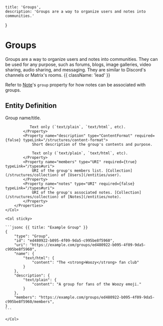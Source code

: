     title: 'Groups',
    description: 'Groups are a way to organize users and notes into communities.'
}

# Groups

Groups are a way to organize users and notes into communities. They can be used for any purpose, such as forums, blogs, image galleries, video sharing, audio sharing, and messaging. They are similar to Discord's channels or Matrix's rooms. {{ className: 'lead' }}

Refer to [Note](/entities/note#entity-definition)'s `group` property for how notes can be associated with groups.

## Entity Definition

<Row>
    <Col>
        <Properties>
            <Property name="name" type="ContentFormat" required={false} typeLink="/structures/content-format">
               Group name/title.
               
               Text only (`text/plain`, `text/html`, etc).
            </Property>
            <Property name="description" type="ContentFormat" required={false} typeLink="/structures/content-format">
                Short description of the group's contents and purpose.
                
                Text only (`text/plain`, `text/html`, etc).
            </Property>
            <Property name="members" type="URI" required={true} typeLink="/types#uri">
                URI of the group's members list. [Collection](/structures/collection) of [Users](/entities/user).
            </Property>
            <Property name="notes" type="URI" required={false} typeLink="/types#uri">
                URI of the group's associated notes. [Collection](/structures/collection) of [Notes](/entities/note).
            </Property>
        </Properties>
    </Col>

    <Col sticky>

    ```jsonc {{ title: "Example Group" }}
    {
        "type": "Group",
        "id": "ed480922-b095-4f09-9da5-c995be8f5960",
        "uri": "https://example.com/groups/ed480922-b095-4f09-9da5-c995be8f5960",
        "name": {
            "text/html": {
                "content": "The <strong>Woozy</strong> fan club"
            }
        },
        "description": {
            "text/plain": {
                "content": "A group for fans of the Woozy emoji."
            }
        },
        "members": "https://example.com/groups/ed480922-b095-4f09-9da5-c995be8f5960/members",
    }
    ```

    </Col>
</Row>